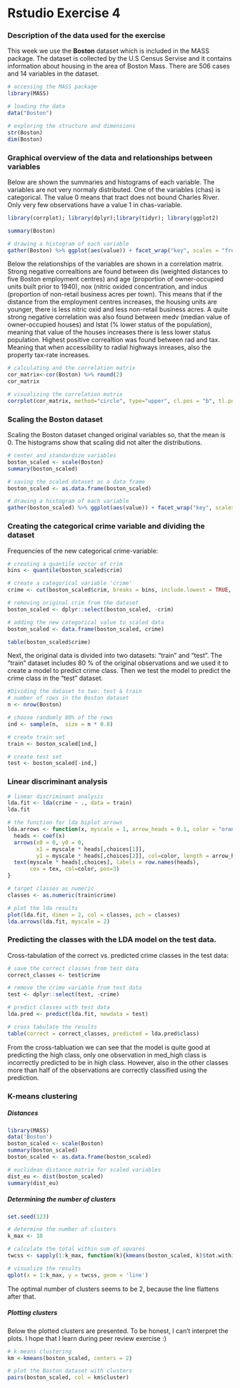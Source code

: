 # Rstudio Exercise 4

### Description of the data used for the exercise

This week we use the **Boston** dataset which is included in the MASS package. The dataset is collected by the U.S Census Servise and it contains information about housing in the area of Boston Mass. There are 506 cases and 14 variables in the dataset. 

```r
# accessing the MASS package
library(MASS)

# loading the data
data("Boston")

# exploring the structure and dimensions
str(Boston)
dim(Boston)
```

### Graphical overview of the data and relationships between variables

Below are shown the summaries and histograms of each variable. The variables are not very normaly distributed. One of the variables (chas) is categorical. The value 0 means that tract does not bound Charles River. Only very few observations have a value 1 in chas-variable.

```r
library(corrplot); library(dplyr);library(tidyr); library(ggplot2)

summary(Boston)

# drawing a histogram of each variable
gather(Boston) %>% ggplot(aes(value)) + facet_wrap("key", scales = "free") + geom_histogram()
```

Below the relationships of the variables are shown in a correlation matrix. Strong negative correaltions are found between dis (weighted distances to five Boston employment centres) and age (proportion of owner-occupied units built prior to 1940), nox (nitric oxided concentration, and indus (proportion of non-retail business acres per town). This means that if the distance from the employment centres increases, the housing units are younger, there is less nitric oxid and less non-retail business acres. A quite strong negative correlation was also found between medv (median value of owner-occupied houses) and lstat (% lower status of the population), meaning that value of the houses increases there is less lower status population. Highest positive correaltion was found between rad and tax. Meaning that when accessibility to radial highways inreases, also the property tax-rate increases.

```r

# calculating and the correlation matrix
cor_matrix<-cor(Boston) %>% round(2)
cor_matrix 

# visualizing the correlation matrix
corrplot(cor_matrix, method="circle", type="upper", cl.pos = "b", tl.pos = "d", tl.cex = 0.6)
```

### Scaling the Boston dataset

Scaling the Boston dataset changed original variables so, that the mean is 0. The histograms show that scaling did not alter the distributions.

```r
# center and standardize variables
boston_scaled <- scale(Boston)
summary(boston_scaled)

# saving the scaled dataset as a data frame
boston_scaled <- as.data.frame(boston_scaled)

# drawing a histogram of each variable
gather(boston_scaled) %>% ggplot(aes(value)) + facet_wrap("key", scales = "free") + geom_histogram()
```

### Creating the categorical crime variable and dividing the dataset

Frequencies of the new categorical crime-variable:

```r

# creating a quantile vector of crim 
bins <- quantile(boston_scaled$crim)

# create a categorical variable 'crime'
crime <- cut(boston_scaled$crim, breaks = bins, include.lowest = TRUE, labels = c("low", "med_low", "med_high", "high"))

# removing original crim from the dataset
boston_scaled <- dplyr::select(boston_scaled, -crim)

# adding the new categorical value to scaled data
boston_scaled <- data.frame(boston_scaled, crime)

table(boston_scaled$crime)
```

Next, the original data is divided into two datasets: "train" and "test". The "train" dataset includes 80 % of the original observations and we used it to create a model to predict crime class. Then we test the model to predict the crime class in the "test" dataset. 

```r
#Dividing the dataset to two: test & train
# number of rows in the Boston dataset 
n <- nrow(Boston)

# choose randomly 80% of the rows
ind <- sample(n,  size = n * 0.8)

# create train set
train <- boston_scaled[ind,]

# create test set 
test <- boston_scaled[-ind,]
```

### Linear discriminant analysis

```r
# linear discriminant analysis
lda.fit <- lda(crime ~ ., data = train)
lda.fit

# the function for lda biplot arrows
lda.arrows <- function(x, myscale = 1, arrow_heads = 0.1, color = "orange", tex = 0.75, choices = c(1,2)){
  heads <- coef(x)
  arrows(x0 = 0, y0 = 0, 
         x1 = myscale * heads[,choices[1]], 
         y1 = myscale * heads[,choices[2]], col=color, length = arrow_heads)
  text(myscale * heads[,choices], labels = row.names(heads), 
       cex = tex, col=color, pos=3)
}

# target classes as numeric
classes <- as.numeric(train$crime)

# plot the lda results
plot(lda.fit, dimen = 2, col = classes, pch = classes)
lda.arrows(lda.fit, myscale = 2)
```

### Predicting the classes with the LDA model on the test data.

Cross-tabulation of the correct vs. predicted crime classes in the test data:

```r

# save the correct classes from test data
correct_classes <- test$crime

# remove the crime variable from test data
test <- dplyr::select(test, -crime)

# predict classes with test data
lda.pred <- predict(lda.fit, newdata = test)

# cross tabulate the results
table(correct = correct_classes, predicted = lda.pred$class)
```

From the cross-tabluation we can see that the model is quite good at predicting the high class, only one observation in med_high class is incorrectly predicted to be in high class. However, also in the other classes more than half of the observations are correctly classified using the prediction. 

### K-means clustering

##### **Distances**

```r
library(MASS)
data('Boston')
boston_scaled <- scale(Boston)
summary(boston_scaled)
boston_scaled <- as.data.frame(boston_scaled)

# euclidean distance matrix for scaled variables
dist_eu <- dist(boston_scaled)
summary(dist_eu)
```

##### **Determining the number of clusters**

```r
set.seed(123)

# determine the number of clusters
k_max <- 10

# calculate the total within sum of squares
twcss <- sapply(1:k_max, function(k){kmeans(boston_scaled, k)$tot.withinss})

# visualize the results
qplot(x = 1:k_max, y = twcss, geom = 'line')

```

The optimal number of clusters seems to be 2, because the line flattens after that.

##### **Plotting clusters**

Below the plotted clusters are presented. To be honest, I can't interpret the plots. I hope that I learn during peer review exercise :)

```r
# k-means clustering
km <-kmeans(boston_scaled, centers = 2)

# plot the Boston dataset with clusters
pairs(boston_scaled, col = km$cluster)
```

